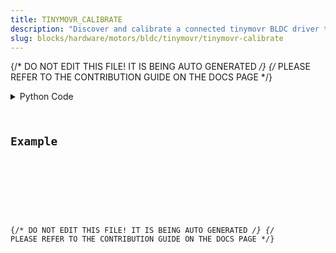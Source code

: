 ```yaml
---
title: TINYMOVR_CALIBRATE
description: "Discover and calibrate a connected tinymovr BLDC driver through a CANine USB-to-CAN controller."
slug: blocks/hardware/motors/bldc/tinymovr/tinymovr-calibrate
---
```


{/* DO NOT EDIT THIS FILE! IT IS BEING AUTO GENERATED */}
{/* PLEASE REFER TO THE CONTRIBUTION GUIDE ON THE DOCS PAGE */}


<PythonDocsDisplay docstring={docstring} />
<details>
<summary>Python Code</summary>



<Code code={pythonCode} lang="py" wrap theme="dracula" />

[Find this Flojoy Block on GitHub](https://github.com/flojoy-ai/blocks/blob/main/blocks/HARDWARE/MOTORS/BLDC/TINYMOVR/TINYMOVR_CALIBRATE/TINYMOVR_CALIBRATE.py)

</details>

## Example


<GetHelpWidget />


<AppDisplay app={app} blockName="TINYMOVR_CALIBRATE" client:visible />


<Example />

{/* DO NOT EDIT THIS FILE! IT IS BEING AUTO GENERATED */}
{/* PLEASE REFER TO THE CONTRIBUTION GUIDE ON THE DOCS PAGE */}
